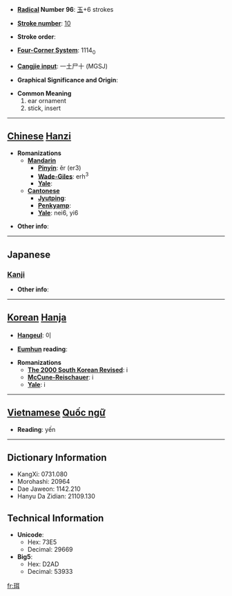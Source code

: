 * '''[[Wiktionary:Chinese radical index| Radical]] Number 96''': [[Wiktionary:Chinese radical index 玉|玉]]+6 strokes

* '''[[Wiktionary:Chinese total strokes index|Stroke number]]''': [[Wiktionary:Chinese total strokes index 10|10]]

* '''Stroke order''': 

* '''[[Wiktionary:Chinese four corner index|Four-Corner System]]''': 1114<sub>0</sub>

* '''[[Wiktionary:Chinese Cangjie index|Cangjie input]]''': 一土尸十 (MGSJ)

* '''Graphical Significance and Origin''': 

* '''Common Meaning'''
*#ear ornament
*# stick, insert


----

== [[Chinese]] [[Hanzi]] ==

* '''Romanizations'''
** '''[[Mandarin]]'''
*** '''[[Pinyin]]''': ěr (er3)
*** '''[[Wade-Giles]]''': erh<sup>3</sup>
*** '''[[Yale]]''': 
** '''[[Cantonese]]'''
*** '''[[Jyutping]]''':
*** '''[[Penkyamp]]''': 
*** '''[[Yale]]''': nei6, yi6

* '''Other info''': 

----

==Japanese==
===[[Kanji]]===
{{kanji|on readings=[[じ]] (ji)
|kun readings=[[みみだま]] (mimidama), [[みみかざり]] (mimikazari), [[ひがさ]] (higasa)
}}

* '''Other info''':  

----

== [[Korean]] [[Hanja]] ==

* '''[[Hangeul]]''': 이

* '''[[Eumhun]] reading''': 

* '''Romanizations'''
** '''[[The 2000 South Korean Revised Romanization|The 2000 South Korean Revised]]''': i
** '''[[McCune-Reischauer]]''': i
** '''[[Yale]]''': i


----

== [[Vietnamese]] [[Quốc ngữ]] ==

* '''Reading''': yến

----

== Dictionary Information ==

* KangXi: 0731.080
* Morohashi: 20964
* Dae Jaweon: 1142.210
* Hanyu Da Zidian: 21109.130

== Technical Information ==

* '''Unicode''':
** Hex: 73E5
** Decimal: 29669
* '''Big5''':
** Hex: D2AD
** Decimal: 53933

[[fr:珥]]